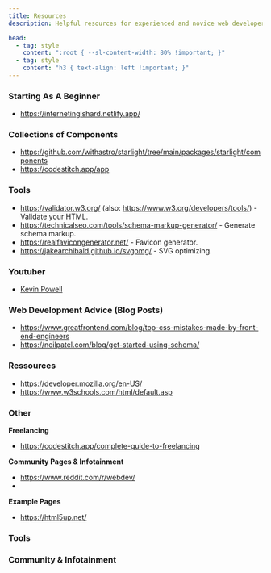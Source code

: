 ```yaml
---
title: Resources
description: Helpful resources for experienced and novice web developers.

head:
  - tag: style
    content: ":root { --sl-content-width: 80% !important; }"
  - tag: style
    content: "h3 { text-align: left !important; }"
---
```


### Starting As A Beginner

- https://internetingishard.netlify.app/

### Collections of Components

- https://github.com/withastro/starlight/tree/main/packages/starlight/components
- https://codestitch.app/app

### Tools

- https://validator.w3.org/ (also: https://www.w3.org/developers/tools/) - Validate your HTML.
- https://technicalseo.com/tools/schema-markup-generator/ - Generate schema markup.
- https://realfavicongenerator.net/ - Favicon generator.
- https://jakearchibald.github.io/svgomg/ - SVG optimizing.

### Youtuber

- [Kevin Powell](https://www.youtube.com/@KevinPowell)

### Web Development Advice (Blog Posts)

- https://www.greatfrontend.com/blog/top-css-mistakes-made-by-front-end-engineers
- https://neilpatel.com/blog/get-started-using-schema/

### Ressources

- https://developer.mozilla.org/en-US/
- https://www.w3schools.com/html/default.asp

### Other

**Freelancing**

- https://codestitch.app/complete-guide-to-freelancing

**Community Pages & Infotainment**

- https://www.reddit.com/r/webdev/
- 

**Example Pages**
- https://html5up.net/

### Tools

<ItemGrid>
    <LinkCard
         title="W3 Validators"
         href="https://validator.w3.org/"
         description="Validate your content."
         target="_blank"
    />
    <LinkCard
         title="Hacker News"
         href="https://news.ycombinator.com/"
         description="Tech focussed community site. Not necessarily web development."
         target="_blank"
    />
</ItemGrid>

### Community & Infotainment

<ItemGrid>
    <LinkCard
         title="r/webdev Reddit"
         href="https://www.reddit.com/r/webdev/"
         description="Reddit forum dedicated to web development."
         target="_blank"
    />
    <LinkCard
         title="Hacker News"
         href="https://news.ycombinator.com/"
         description="Tech focussed community site. Not necessarily web development."
         target="_blank"
    />
</ItemGrid>